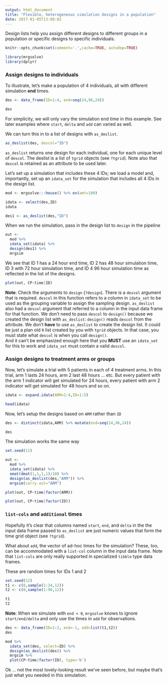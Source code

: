 ```yaml
---
output: html_document
title: "Flexible, heterogeneous simulation designs in a population"
date: 2017-01-05T13:09:02
---
```



Design lists help you assign different designs to 
different groups in a population or specific 
designs to specific individuals. 


```r
knitr::opts_chunk$set(comment='.',cache=TRUE, autodep=TRUE)
```


```r
library(mrgsolve)
library(dplyr)
```


### Assign designs to individuals

To illustrate, let's make a population of 
4 individuals, all with different simulation __end__ times.


```r
des <- data_frame(ID=1:4, end=seq(24,96,24))

des
```

For simplicity, we will only vary the simulation end time in 
this example.  See later examples where `start`, `delta` and 
`add` can varied as well. 


We can turn this in to a list of designs with `as_deslist`.  

```r
as_deslist(des, descol="ID")
```

`as_deslist` returns one design for each individual, one
for each unique level of `descol`. The 
deslist is a list of `tgrid` objects (see `?tgrid`).
Note also that `descol` is retained as an attribute to be used
later.

Let's set up a simulation that includes these 4 IDs; 
we load a model and, importantly, set up an `idata_set`
for the simulation that includes all 4 IDs in the design list.

```r

mod <- mrgsolve:::house() %>% ev(amt=100)

idata <- select(des,ID)
idata

des1 <- as_deslist(des,"ID")

```


When we run the simulation, pass in the 
design list to `design` in the pipeline


```r
out <- 
  mod %>%
  idata_set(idata) %>%
  design(des1) %>%
  mrgsim

```


We see that ID 1 has a 24 hour end time, ID 2 
has 48 hour simulation time, ID 3 with 72 hour 
simulation time, and ID 4 96 hour simulation time 
as reflected in the list of the designs.

```r
plot(out, CP~time|ID)
```



__Note__: Check the arguments to `design` (`?design`).  There
is a `descol` argument that is required.  `descol` in this function 
refers to a column in `idata_set` to be used as the grouping variable
to assign the sampling design.  `as_deslist` also had a `descol`
argument that referred to a column in the input data frame
for that function.  We don't need to pass `descol` to `design()`
because we created the design list with `as_deslist`: `design()`
reads `descol` from the attribute.  We don't __have__ to 
use `as_deslist` to create the design list.  It could be just a 
plan old `R` list created by you with `tgrid` objects.  In that 
case, you must state what `descol` is when you call `design()`.  
And it can't be emphasized enough here that you __MUST__ use
an `idata_set` for this to work and `idata_set` must 
contain a valid `descol`.  


### Assign designs to treatment arms or groups

Now, let's simulate a trial with 5 patients in each of
4 treatment arms.  In this trial,
arm 1 lasts 24 hours, arm 2 last 48 hours ... etc.  But
every patient with the arm 1 indicator will get simulated
for 24 hours, every patient with arm 2 indicator will get simulated
for 48 hours and so on.


```r
idata <- expand.idata(ARM=1:4,ID=1:5)

head(idata)

```

Now, let's setup the designs based on `ARM` rather 
than `ID`

```r

des <- distinct(idata,ARM) %>% mutate(end=seq(24,96,24))

des

```

The simulation works the same way

```r
set.seed(11)

out <- 
  mod %>% 
  idata_set(idata) %>%
  omat(dmat(1,1,1,1)/10) %>%
  design(as_deslist(des,"ARM")) %>% 
  mrgsim(carry.out="ARM")

plot(out, CP~time|factor(ARM))

plot(out, CP~time|factor(ID))

```

### `list-cols` and `additional` times

Hopefully it's clear that columns named
`start`, `end`, and `delta` in the 
the input data frame passed to `as_deslist`
are just numeric values that form 
the time grid object (see `?tgrid`).

What about `add`, the vector of ad-hoc times
for the simulation?  These, too, can be 
accommodated with a `list-col` column in 
the input data frame.  Note that `list-cols`
are only really supported in specialized
 `tibble` type data frames.



These are random times for IDs 1 and 2
```r
set.seed(12)
t1 <- c(0,sample(1:24,12))
t2 <- c(0,sample(1:96,12))

t1
t2
```

__Note__: When we simulate with `end < 0`, `mrgsolve` 
knows
to ignore `start/end/delta` and only use the 
times in `add` for observations.

```r
des <- data_frame(ID=1:2, end=-1, add=list(t1,t2))
des

mod %>% 
  idata_set(des, select=ID) %>%
  design(as_deslist(des)) %>% 
  mrgsim %>% 
  plot(CP~time|factor(ID), type='b')
```

Ok ... not the most lovely-looking result we've seen before, 
but maybe that's just what you needed in this simulation.


